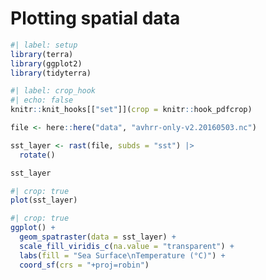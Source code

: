 # Plotting spatial data

```r
#| label: setup
library(terra)
library(ggplot2)
library(tidyterra)
```

```r
#| label: crop_hook
#| echo: false
knitr::knit_hooks[["set"]](crop = knitr::hook_pdfcrop)
```

```r
file <- here::here("data", "avhrr-only-v2.20160503.nc")
```

```r
sst_layer <- rast(file, subds = "sst") |>
  rotate()

sst_layer
```

```r
#| crop: true
plot(sst_layer)
```

```r
#| crop: true
ggplot() +
  geom_spatraster(data = sst_layer) +
  scale_fill_viridis_c(na.value = "transparent") +
  labs(fill = "Sea Surface\nTemperature (°C)") +
  coord_sf(crs = "+proj=robin")
```
